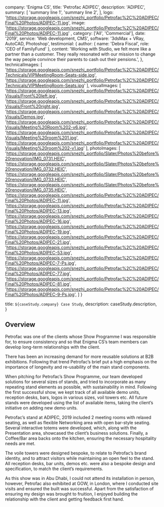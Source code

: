 
  company: 'Enigma CS',
  title: 'Petrofac ADIPEC',
  description:
    'ADIPEC',
  summary: [
    'summary line 1',
    'summary line 2',
  ],
   logo: 'https://storage.googleapis.com/snezhi_portfolio/Petrofac%2C%20ADIPEC/Final%20Photos/ADIPEC-11.jpg',
  image: 'https://storage.googleapis.com/snezhi_portfolio/Petrofac%2C%20ADIPEC/Final%20Photos/ADIPEC-11.jpg' ,
  category: ['All', 'Commercial'],
  date: '2019',
  service: 'Web development, CMS',
  software: '3dsMax + VRay, AutoCAD, Photoshop',
  testimonial: {
    author: { name: 'Debra Fiscal', role: 'CEO of FamilyFund' },
    content:
      'Working with Studio, we felt more like a partner than a customer. They really resonated with our mission to change the way people convince their parents to cash out their pensions.',
  },
  technicalImages: [
    'https://storage.googleapis.com/snezhi_portfolio/Petrofac%2C%20ADIPEC/Technicals/VIPMeetingRoom-Seats-side.jpg',
    'https://storage.googleapis.com/snezhi_portfolio/Petrofac%2C%20ADIPEC/Technicals/VIPMeetingRoom-Seats.jpg'
  ],
  visualImages: [
    'https://storage.googleapis.com/snezhi_portfolio/Petrofac%2C%20ADIPEC/Visuals/Front%20left.jpg',
    'https://storage.googleapis.com/snezhi_portfolio/Petrofac%2C%20ADIPEC/Visuals/Front%20right.jpg',
    'https://storage.googleapis.com/snezhi_portfolio/Petrofac%2C%20ADIPEC/Visuals/Demos.jpg',
    'https://storage.googleapis.com/snezhi_portfolio/Petrofac%2C%20ADIPEC/Visuals/Meeting%20Room%202-v6.jpg',
    'https://storage.googleapis.com/snezhi_portfolio/Petrofac%2C%20ADIPEC/Visuals/Meeting%20room%201.jpg',
    'https://storage.googleapis.com/snezhi_portfolio/Petrofac%2C%20ADIPEC/Visuals/Meeting%20room%202-v1.jpg'
  ],
  photoImages: [
    'https://storage.googleapis.com/snezhi_portfolio/Slater/Photos%20before%20renovation/IMG_0731.HEIC',
    'https://storage.googleapis.com/snezhi_portfolio/Slater/Photos%20before%20renovation/IMG_0732.HEIC',
    'https://storage.googleapis.com/snezhi_portfolio/Slater/Photos%20before%20renovation/IMG_0733.HEIC',
    'https://storage.googleapis.com/snezhi_portfolio/Slater/Photos%20before%20renovation/IMG_0735.HEIC',
    'https://storage.googleapis.com/snezhi_portfolio/Petrofac%2C%20ADIPEC/Final%20Photos/ADIPEC-11.jpg',
    'https://storage.googleapis.com/snezhi_portfolio/Petrofac%2C%20ADIPEC/Final%20Photos/ADIPEC-13.jpg',
    'https://storage.googleapis.com/snezhi_portfolio/Petrofac%2C%20ADIPEC/Final%20Photos/ADIPEC-16.jpg',
    'https://storage.googleapis.com/snezhi_portfolio/Petrofac%2C%20ADIPEC/Final%20Photos/ADIPEC-19.jpg',
    'https://storage.googleapis.com/snezhi_portfolio/Petrofac%2C%20ADIPEC/Final%20Photos/ADIPEC-21.jpg',
    'https://storage.googleapis.com/snezhi_portfolio/Petrofac%2C%20ADIPEC/Final%20Photos/ADIPEC-53.jpg',
    'https://storage.googleapis.com/snezhi_portfolio/Petrofac%2C%20ADIPEC/Final%20Photos/ADIPEC-7-Ps.jpg',
    'https://storage.googleapis.com/snezhi_portfolio/Petrofac%2C%20ADIPEC/Final%20Photos/ADIPEC-77.jpg',
    'https://storage.googleapis.com/snezhi_portfolio/Petrofac%2C%20ADIPEC/Final%20Photos/ADIPEC-81.jpg',
    'https://storage.googleapis.com/snezhi_portfolio/Petrofac%2C%20ADIPEC/Final%20Photos/ADIPEC-9-Ps.jpg',
  ] 
}

  title: `${caseStudy.company} Case Study`,
  description: caseStudy.description,
}

## Overview

Petrofac was one of the clients whose Show Programme I was responsible for, to ensure consistency and so that Enigma CS’s team members can develop long-term relationships with the client.

There has been an increasing demand for more reusable solutions at B2B exhibitions. Following that trend Petrofac’s brief put a high emphasis on the importance of longevity and re-usability of the main stand components.

When pitching for Petrofac’s Show Programme, our team developed solutions for several sizes of stands, and tried to incorporate as many repeating stand elements as possible, with sustainability in mind. Following the first successful show, we kept track of all available demo units, reception desks, bars, logos in various sizes, voil towers etc. All future stands were developed using the list of available items, taking the client’s initiative on adding new demo units. 

Petrofac’s stand at ADIPEC, 2019 included 2 meeting rooms with relaxed seating, as well as flexible Networking area with open bar-style seating. Several interactive totems were developed, which, along with the Presentation area, showcased the client’s business solutions. Finally, a Coffee/Bar area backs onto the kitchen, ensuring the necessary hospitality needs are met.

The voile towers were designed bespoke, to relate to Petrofac’s brand identity, and to attract visitors while maintaining an open feel to the stand. All reception desks, bar units, demos etc. were also a bespoke design and specification, to match the client’s requirements.

As this show was in Abu Dhabi, I could not attend its installation in person, however, Petrofac also exhibited at GOW, in London, where I conducted site visits and ensured the built was successful. Apart from the satisfaction of ensuring my design was brought to fruition, I enjoyed building the relationship with the client and getting feedback first hand.
